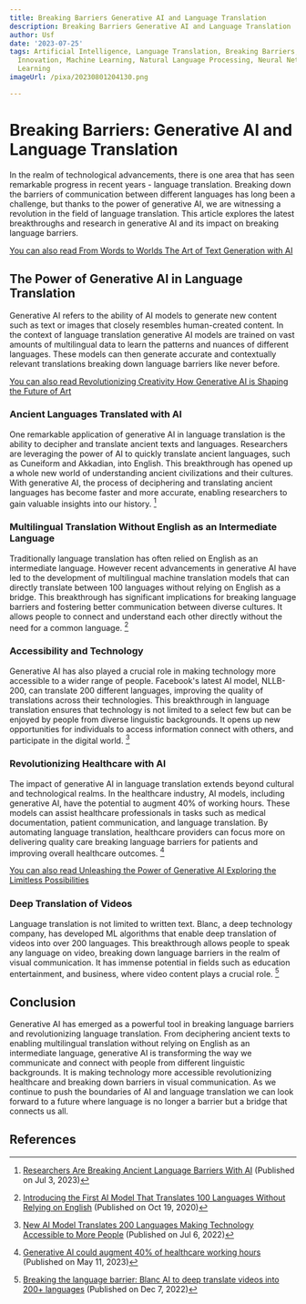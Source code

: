 ```yaml
---
title: Breaking Barriers Generative AI and Language Translation
description: Breaking Barriers Generative AI and Language Translation
author: Usf
date: '2023-07-25'
tags: Artificial Intelligence, Language Translation, Breaking Barriers, Technology,
  Innovation, Machine Learning, Natural Language Processing, Neural Networks, Deep
  Learning
imageUrl: /pixa/20230801204130.png

---
```

#  Breaking Barriers: Generative AI and Language Translation

In the realm of technological advancements,  there is  one area that has  seen remarkable progress in recent years - language translation. Breaking down the barriers of communication between different languages has long been  a challenge, but  thanks to the power of generative AI, we are witnessing  a revolution in the field of language translation. This article explores  the latest breakthroughs and research in generative AI and its impact on breaking  language barriers.

[You  can also read From Words to Worlds The Art of Text  Generation with AI](From%20Words%20to%20Worlds%20The%20Art%20of%20Text%20Generation%20with%20AI)


## The Power of Generative AI in Language  Translation

Generative AI refers  to  the ability  of AI  models to generate new content such as text or  images that closely resembles  human-created content. In the context of language translation generative AI models are trained on vast amounts of multilingual data to learn the patterns and nuances of different languages. These models can then generate accurate and contextually relevant translations breaking  down language barriers like never before.

[You can also read Revolutionizing Creativity How Generative AI is Shaping the Future of Art](Revolutionizing%20Creativity%20How%20Generative%20AI%20is%20Shaping%20the%20Future%20of%20Art)


### Ancient Languages Translated with AI

One remarkable application of generative AI in language translation is the ability to decipher  and translate ancient texts and languages. Researchers are leveraging the power of AI to quickly translate ancient languages, such as Cuneiform and  Akkadian, into English. This  breakthrough has opened up a whole new world of understanding ancient  civilizations and  their cultures. With generative AI, the process of deciphering and translating ancient languages has become faster  and more accurate, enabling researchers to gain valuable  insights into our history. [^1^]

### Multilingual Translation  Without English as an Intermediate Language

Traditionally language translation  has often relied on English as an intermediate language. However recent advancements in  generative AI have led to the development of multilingual machine translation models  that can directly  translate between 100 languages without relying on English as a bridge. This breakthrough has significant implications for breaking  language barriers and fostering better communication between diverse cultures.  It allows people to connect and understand each other directly without the need for a common language. [^2^]

### Accessibility and Technology

Generative AI has also  played a crucial  role in making technology more accessible to a wider range of people. Facebook's latest  AI model, NLLB-200, can translate  200 different languages, improving  the quality of translations across their technologies.  This breakthrough in language translation  ensures that technology is not limited to a select few but  can be enjoyed by people from diverse linguistic backgrounds. It opens up new opportunities for individuals to access information connect with others, and participate in the digital world. [^3^]

### Revolutionizing Healthcare with AI

The impact of generative AI in language translation extends beyond cultural and technological realms. In the  healthcare industry, AI models, including generative AI, have the  potential to augment 40% of working hours.  These models  can  assist healthcare professionals in tasks such as medical documentation, patient communication, and language translation. By automating language translation,  healthcare providers can focus more on delivering quality care breaking language barriers for patients and improving  overall healthcare outcomes. [^4^]

[You can also read Unleashing the  Power of Generative AI Exploring the Limitless Possibilities](Unleashing%20the%20Power%20of%20Generative%20AI%20Exploring%20the%20Limitless%20Possibilities)


### Deep Translation of Videos

Language translation is not limited to written text. Blanc, a deep technology company, has developed ML  algorithms that enable deep translation  of videos into over 200 languages. This breakthrough allows people to  speak any language on video, breaking down language barriers in  the realm of visual communication. It has immense potential in fields such  as  education entertainment, and  business, where video content plays a crucial role. [^5^]

## Conclusion

Generative AI has emerged as  a powerful tool  in  breaking language barriers and revolutionizing language translation. From deciphering ancient texts to enabling multilingual translation  without relying on English as an intermediate language, generative  AI is transforming the way we communicate and connect with people  from  different linguistic backgrounds. It is making technology more accessible  revolutionizing healthcare and breaking down  barriers  in visual communication. As we continue to push the boundaries of AI and language translation we can look forward to a future where  language is no longer a barrier but a  bridge that connects us all.

##  References

[^1^]: [Researchers Are Breaking Ancient Language Barriers With AI](https://decrypt.co/147176/ai-ancient-language-translation-cuneiform-akkadian/) (Published on Jul 3,  2023)
[^2^]: [Introducing the  First AI Model That  Translates 100 Languages Without Relying on English](https://about.fb.com/news/2020/10/first-multilingual-machine-translation-model/) (Published on Oct 19, 2020)
[^3^]: [New AI Model Translates 200  Languages Making Technology Accessible to More People](https://about.fb.com/news/2022/07/new-meta-ai-model-translates-200-languages-making-technology-more-accessible/)  (Published on Jul 6, 2022)
[^4^]: [Generative AI could augment 40% of healthcare working hours](https://www.healthcareitnews.com/news/generative-ai-could-augment-40-healthcare-working-hours) (Published on May 11, 2023)
[^5^]:  [Breaking the language barrier: Blanc AI to deep translate videos into 200+ languages](https://multilingual.com/breaking-the-language-barrier-blanc-ai-to-deep-translate-videos-into-200-languages/) (Published on  Dec 7, 2022)